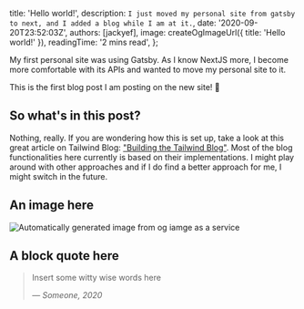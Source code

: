 
  title: 'Hello world!',
  description: `I just moved my personal site from gatsby to next, and I added a blog while I am at it.`,
  date: '2020-09-20T23:52:03Z',
  authors: [jackyef],
  image: createOgImageUrl({ title: 'Hello world!' }),
  readingTime: '2 mins read',
};

My first personal site was using Gatsby. As I know NextJS more, I become more comfortable with its APIs 
and wanted to move my personal site to it.

This is the first blog post I am posting on the new site! 🎉

<!--more-->

## So what's in this post?

Nothing, really. If you are wondering how this is set up, take a look at this great article on 
Tailwind Blog: ["Building the Tailwind Blog"](https://blog.tailwindcss.com/building-the-tailwind-blog).
Most of the blog functionalities here currently is based on their implementations. I might play around 
with other approaches and if I do find a better approach for me, I might switch in the future.

## An image here
![Automatically generated image from og iamge as a service](https://jackyef-og-img.vercel.app/Hello%20world!?theme=dark&amp;md=1&amp;fontSize=150px)

## A block quote here

> Insert some witty wise words here
>
> &mdash; <cite>Someone, 2020</cite>

